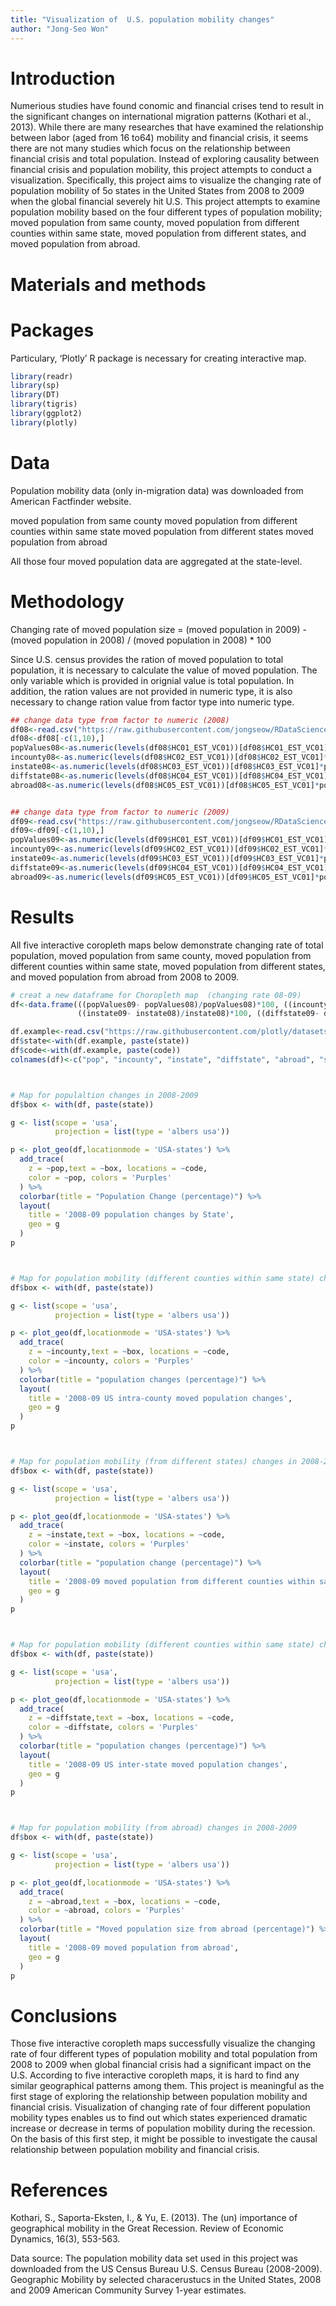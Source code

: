 ```yaml
---
title: "Visualization of  U.S. population mobility changes"
author: "Jong-Seo Won"
---
```


# Introduction

Numerious studies have found conomic and financial crises tend to result in the significant changes on international migration patterns (Kothari et al., 2013). While there are many researches that have examined the relationship between labor (aged from 16 to64) mobility and financial crisis, it seems there are not many studies which focus on the relationship between financial crisis and total population.
Instead of exploring causality between financial crisis and population mobility, this project attempts to conduct a visualization. Specifically, this project aims to visualize the changing rate of population mobility of 5o states in the United States from 2008 to 2009 when the global financial severely hit U.S.
This project attempts to examine population mobility based on the four different types of population mobility; moved population from same county, moved population from different counties within same state, moved population from different states, and moved population from abroad. 


# Materials and methods 

# Packages

Particulary, 'Plotly' R package is necessary for creating interactive map.
```r
library(readr)
library(sp)
library(DT)
library(tigris)
library(ggplot2)
library(plotly)

```


# Data
Population mobility data (only in-migration data) was downloaded from American Factfinder website.

moved population from same county
moved population from different counties within same state
moved population from different states
moved population from abroad

All those four moved population data are aggregated at the state-level.



# Methodology

Changing rate of moved population size
= (moved population in 2009) - (moved population in 2008) / (moved population in 2008) * 100


Since U.S. census provides the ration of moved population to total population, it is necessary to calculate the value of moved population. The only variable which is provided in orignial value is total population. In addition, the ration values are not provided in numeric type, it is also necessary to change ration value from factor type into numeric type.

```r

## change data type from factor to numeric (2008)
df08<-read.csv("https://raw.githubusercontent.com/jongseow/RDataScience_Project/master/data_project/ACS_08_1YR_S0701_with_ann.csv")
df08<-df08[-c(1,10),]
popValues08<-as.numeric(levels(df08$HC01_EST_VC01))[df08$HC01_EST_VC01]
incounty08<-as.numeric(levels(df08$HC02_EST_VC01))[df08$HC02_EST_VC01]*popValues08
instate08<-as.numeric(levels(df08$HC03_EST_VC01))[df08$HC03_EST_VC01]*popValues08
diffstate08<-as.numeric(levels(df08$HC04_EST_VC01))[df08$HC04_EST_VC01]*popValues08
abroad08<-as.numeric(levels(df08$HC05_EST_VC01))[df08$HC05_EST_VC01]*popValues08


## change data type from factor to numeric (2009)
df09<-read.csv("https://raw.githubusercontent.com/jongseow/RDataScience_Project/master/data_project/ACS_09_1YR_S0701_with_ann.csv")
df09<-df09[-c(1,10),]
popValues09<-as.numeric(levels(df09$HC01_EST_VC01))[df09$HC01_EST_VC01]
incounty09<-as.numeric(levels(df09$HC02_EST_VC01))[df09$HC02_EST_VC01]*popValues09
instate09<-as.numeric(levels(df09$HC03_EST_VC01))[df09$HC03_EST_VC01]*popValues09
diffstate09<-as.numeric(levels(df09$HC04_EST_VC01))[df09$HC04_EST_VC01]*popValues09
abroad09<-as.numeric(levels(df09$HC05_EST_VC01))[df09$HC05_EST_VC01]*popValues09

```


# Results

All five interactive coropleth maps below demonstrate changing rate of total population, moved population from same county, moved population from different counties within same state, moved population from different states, and moved population from abroad from 2008 to 2009.

```r
# creat a new dataframe for Choropleth map  (changing rate 08-09)
df<-data.frame(((popValues09- popValues08)/popValues08)*100, ((incounty09- incounty08)/incounty08)*100, 
               ((instate09- instate08)/instate08)*100, ((diffstate09- diffstate08)/diffstate08)*100, ((abroad09- abroad08)/abroad08)*100)

df.example<-read.csv("https://raw.githubusercontent.com/plotly/datasets/master/2011_us_ag_exports.csv")
df$state<-with(df.example, paste(state))
df$code<-with(df.example, paste(code))
colnames(df)<-c("pop", "incounty", "instate", "diffstate", "abroad", "state", "code")



# Map for populaltion changes in 2008-2009 
df$box <- with(df, paste(state))

g <- list(scope = 'usa',
          projection = list(type = 'albers usa'))

p <- plot_geo(df,locationmode = 'USA-states') %>%
  add_trace(
    z = ~pop,text = ~box, locations = ~code,
    color = ~pop, colors = 'Purples'
  ) %>%
  colorbar(title = "Population Change (percentage)") %>%
  layout(
    title = '2008-09 population changes by State',
    geo = g
  )
p



# Map for population mobility (different counties within same state) changes in 2008-2009
df$box <- with(df, paste(state))

g <- list(scope = 'usa',
          projection = list(type = 'albers usa'))

p <- plot_geo(df,locationmode = 'USA-states') %>%
  add_trace(
    z = ~incounty,text = ~box, locations = ~code,
    color = ~incounty, colors = 'Purples'
  ) %>%
  colorbar(title = "population changes (percentage)") %>%
  layout(
    title = '2008-09 US intra-county moved population changes',
    geo = g
  )
p



# Map for population mobility (from different states) changes in 2008-2009
df$box <- with(df, paste(state))

g <- list(scope = 'usa',
          projection = list(type = 'albers usa'))

p <- plot_geo(df,locationmode = 'USA-states') %>%
  add_trace(
    z = ~instate,text = ~box, locations = ~code,
    color = ~instate, colors = 'Purples'
  ) %>%
  colorbar(title = "population change (percentage)") %>%
  layout(
    title = '2008-09 moved population from different counties within same state',
    geo = g
  )
p



# Map for population mobility (different counties within same state) changes in 2008-2009
df$box <- with(df, paste(state))

g <- list(scope = 'usa',
          projection = list(type = 'albers usa'))

p <- plot_geo(df,locationmode = 'USA-states') %>%
  add_trace(
    z = ~diffstate,text = ~box, locations = ~code,
    color = ~diffstate, colors = 'Purples'
  ) %>%
  colorbar(title = "population changes (percentage)") %>%
  layout(
    title = '2008-09 US inter-state moved population changes',
    geo = g
  )
p



# Map for population mobility (from abroad) changes in 2008-2009 
df$box <- with(df, paste(state))

g <- list(scope = 'usa',
          projection = list(type = 'albers usa'))

p <- plot_geo(df,locationmode = 'USA-states') %>%
  add_trace(
    z = ~abroad,text = ~box, locations = ~code,
    color = ~abroad, colors = 'Purples'
  ) %>%
  colorbar(title = "Moved population size from abroad (percentage)") %>%
  layout(
    title = '2008-09 moved population from abroad',
    geo = g
  )
p

```




# Conclusions

Those five interactive coropleth maps successfully visualize the changing rate of four different types of population mobility and total population from 2008 to 2009 when global financial crisis had a significant impact on the U.S. According to five interactive coropleth maps, it is hard to find any similar geographical patterns among them.
This project is meaningful as the first stage of exploring the relationship between population mobility and financial crisis. Visualization of changing rate of four different population mobility types enables us to find out which states experienced dramatic increase or decrease in terms of population mobility during the recession. On the basis of this first step, it might be possible to investigate the causal relationship between population mobility and financial crisis.




# References
Kothari, S., Saporta-Eksten, I., & Yu, E. (2013). The (un) importance of geographical mobility in the Great Recession. Review of Economic Dynamics, 16(3), 553-563.

Data source: 
The population mobility data set used in this project was downloaded from the US Census Bureau
U.S. Census Bureau (2008-2009). Geographic Mobility by selected characerustucs in the United States, 2008 and 2009 American Community Survey 1-year estimates.